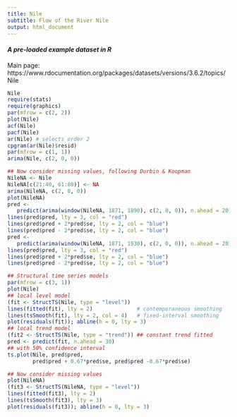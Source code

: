 ```yaml
---
title: Nile
subtitle: Flow of the River Nile
output: html_document
---
```


#### *A pre-loaded example dataset in R*
Main page: https://www.rdocumentation.org/packages/datasets/versions/3.6.2/topics/Nile

```r
Nile
require(stats)
require(graphics)
par(mfrow = c(2, 2))
plot(Nile)
acf(Nile)
pacf(Nile)
ar(Nile) # selects order 2
cpgram(ar(Nile)$resid)
par(mfrow = c(1, 1))
arima(Nile, c(2, 0, 0))

## Now consider missing values, following Durbin & Koopman
NileNA <- Nile
NileNA[c(21:40, 61:80)] <- NA
arima(NileNA, c(2, 0, 0))
plot(NileNA)
pred <-
   predict(arima(window(NileNA, 1871, 1890), c(2, 0, 0)), n.ahead = 20)
lines(pred$pred, lty = 3, col = "red")
lines(pred$pred + 2*pred$se, lty = 2, col = "blue")
lines(pred$pred - 2*pred$se, lty = 2, col = "blue")
pred <-
   predict(arima(window(NileNA, 1871, 1930), c(2, 0, 0)), n.ahead = 20)
lines(pred$pred, lty = 3, col = "red")
lines(pred$pred + 2*pred$se, lty = 2, col = "blue")
lines(pred$pred - 2*pred$se, lty = 2, col = "blue")

## Structural time series models
par(mfrow = c(3, 1))
plot(Nile)
## local level model
(fit <- StructTS(Nile, type = "level"))
lines(fitted(fit), lty = 2)              # contemporaneous smoothing
lines(tsSmooth(fit), lty = 2, col = 4)   # fixed-interval smoothing
plot(residuals(fit)); abline(h = 0, lty = 3)
## local trend model
(fit2 <- StructTS(Nile, type = "trend")) ## constant trend fitted
pred <- predict(fit, n.ahead = 30)
## with 50% confidence interval
ts.plot(Nile, pred$pred,
        pred$pred + 0.67*pred$se, pred$pred -0.67*pred$se)

## Now consider missing values
plot(NileNA)
(fit3 <- StructTS(NileNA, type = "level"))
lines(fitted(fit3), lty = 2)
lines(tsSmooth(fit3), lty = 3)
plot(residuals(fit3)); abline(h = 0, lty = 3)
```
